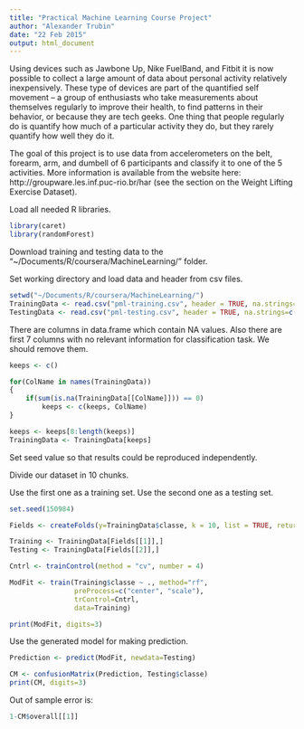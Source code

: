 ```yaml
---
title: "Practical Machine Learning Course Project"
author: "Alexander Trubin"
date: "22 Feb 2015"
output: html_document
---
```


Using devices such as Jawbone Up, Nike FuelBand, and Fitbit it is now possible to collect a large amount of data about personal activity relatively inexpensively. These type of devices are part of the quantified self movement – a group of enthusiasts who take measurements about themselves regularly to improve their health, to find patterns in their behavior, or because they are tech geeks. One thing that people regularly do is quantify how much of a particular activity they do, but they rarely quantify how well they do it. 

The goal of this project is to use data from accelerometers on the belt, forearm, arm, and dumbell of 6 participants and classify it to one of the 5 activities. More information is available from the website here: http://groupware.les.inf.puc-rio.br/har (see the section on the Weight Lifting Exercise Dataset). 


Load all needed R libraries.

```r
library(caret)
library(randomForest)
```

Download training and testing data to the "~/Documents/R/coursera/MachineLearning/" folder.

Set working directory and load data and header from csv files. 

```r
setwd("~/Documents/R/coursera/MachineLearning/")
TrainingData <- read.csv("pml-training.csv", header = TRUE, na.strings=c("NA","#DIV/0!",""))
TestingData <- read.csv("pml-testing.csv", header = TRUE, na.strings=c("NA","#DIV/0!",""))
```

There are columns in data.frame which contain NA values. Also there are first 7 columns with no relevant information for classification task. We should remove them.

```r
keeps <- c()

for(ColName in names(TrainingData))
{
    if(sum(is.na(TrainingData[[ColName]])) == 0)
        keeps <- c(keeps, ColName)
}

keeps <- keeps[8:length(keeps)]
TrainingData <- TrainingData[keeps]
```

Set seed value so that results could be reproduced independently.

Divide our dataset in 10 chunks. 

Use the first one as a training set.
Use the second one as a testing set.

```r
set.seed(150984)

Fields <- createFolds(y=TrainingData$classe, k = 10, list = TRUE, returnTrain = FALSE)

Training <- TrainingData[Fields[[1]],]
Testing <- TrainingData[Fields[[2]],]

Cntrl <- trainControl(method = "cv", number = 4)

ModFit <- train(Training$classe ~ ., method="rf", 
                preProcess=c("center", "scale"), 
                trControl=Cntrl, 
                data=Training)

print(ModFit, digits=3)
```

Use the generated model for making prediction.

```r
Prediction <- predict(ModFit, newdata=Testing)

CM <- confusionMatrix(Prediction, Testing$classe)
print(CM, digits=3)
```


Out of sample error is:
```r

1-CM$overall[[1]]

```


